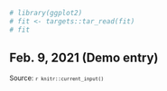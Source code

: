 ```r
# library(ggplot2)
# fit <- targets::tar_read(fit)
# fit
```

## Feb. 9, 2021 (Demo entry)

<small>Source: <code>`r knitr::current_input()`</code></small>



```r

```
